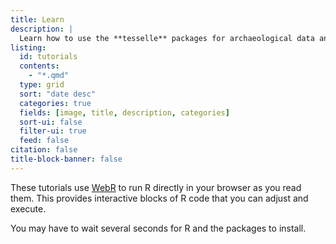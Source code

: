 ```yaml
---
title: Learn
description: |
  Learn how to use the **tesselle** packages for archaeological data analysis.
listing:
  id: tutorials
  contents: 
    - "*.qmd"
  type: grid
  sort: "date desc"
  categories: true
  fields: [image, title, description, categories]
  sort-ui: false
  filter-ui: true
  feed: false
citation: false
title-block-banner: false
---
```


These tutorials use [WebR](https://docs.r-wasm.org/webr/latest/) to run R directly in your browser as you read them. This provides interactive blocks of R code that you can adjust and execute.

You may have to wait several seconds for R and the packages to install.

::: {#tutorials}
:::
